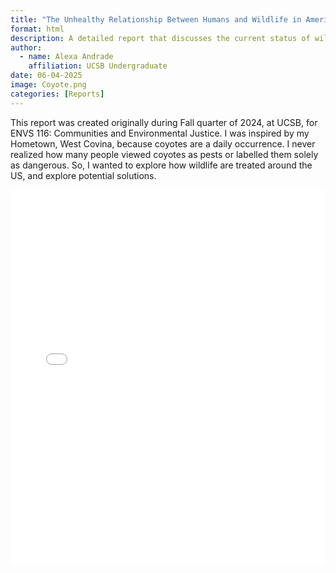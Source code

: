 ```yaml
---
title: "The Unhealthy Relationship Between Humans and Wildlife in America"
format: html
description: A detailed report that discusses the current status of wildlife in America, as well as clarifies the lack of coexistance. The report also investigates potential solutions. 
author:
  - name: Alexa Andrade
    affiliation: UCSB Undergraduate
date: 06-04-2025
image: Coyote.png 
categories: [Reports]
---
```


This report was created originally during Fall quarter of 2024, at UCSB, for ENVS 116: Communities and Environmental Justice. I was inspired by my Hometown, West Covina, because coyotes are a daily occurrence. I never realized how many people viewed coyotes as pests or labelled them solely as dangerous. So, I wanted to explore how wildlife are treated around the US, and explore potential solutions. 


<iframe src="ENVS116.pdf" width="100%" height="600px" style="border: none;">
  This browser does not support PDFs.
  <a href="ENVS116.pdf">Download PDF</a>
</iframe> 



